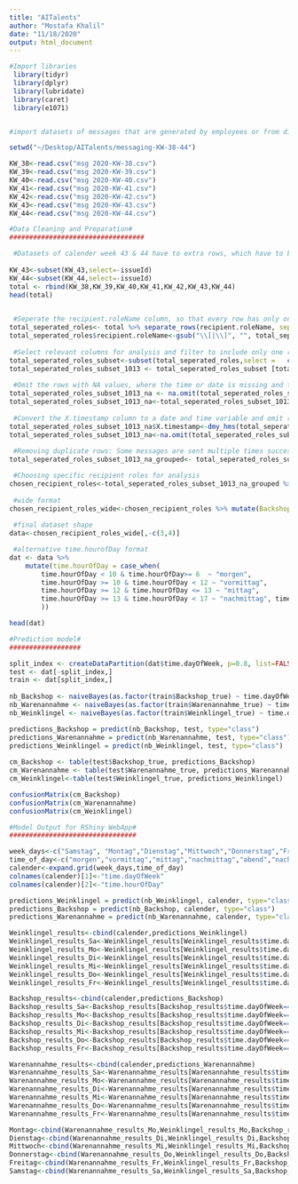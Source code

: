 ```yaml
---
title: "AITalents"
author: "Mostafa Khalil"
date: "11/18/2020"
output: html_document
---
```


```r

#Import libraries
 library(tidyr)
 library(dplyr)
 library(lubridate)
 library(caret)
 library(e1071)


#import datasets of messages that are generated by employees or from different devices in retail shops. It includes timestamps, locations, action identificators, texts and many other attributes. Each dataset is for a different calender week

setwd("~/Desktop/AITalents/messaging-KW-38-44")

KW_38<-read.csv("msg 2020-KW-38.csv")
KW_39<-read.csv("msg 2020-KW-39.csv")
KW_40<-read.csv("msg 2020-KW-40.csv")
KW_41<-read.csv("msg 2020-KW-41.csv")
KW_42<-read.csv("msg 2020-KW-42.csv")
KW_43<-read.csv("msg 2020-KW-43.csv")
KW_44<-read.csv("msg 2020-KW-44.csv")

#Data Cleaning and Preparation#
##################################

 #Datasets of calender week 43 & 44 have to extra rows, which have to be removed in order to  combine all datasets
 
KW_43<-subset(KW_43,select=-issueId)
KW_44<-subset(KW_44,select=-issueId)
total <- rbind(KW_38,KW_39,KW_40,KW_41,KW_42,KW_43,KW_44)
head(total)
 
```

```r
 #Seperate the recipient.roleName column, so that every row has only one role and unify the format of all strings
total_seperated_roles<- total %>% separate_rows(recipient.roleName, sep=",")
total_seperated_roles$recipient.roleName<-gsub("\\[|\\]", "", total_seperated_roles$recipient.roleName)
 
 #Select relevant columns for analysis and filter to include only one retail shop location
total_seperated_roles_subset<-subset(total_seperated_roles,select =   c(time.dayOfWeek,time.hourOfDay,recipient.roleName,location,X.timestamp))
total_seperated_roles_subset_1013 <- total_seperated_roles_subset [total_seperated_roles_subset$location==1013,]
 
 #Omit the rows with NA values, where the time or date is missing and the rows where no recipient.roleName is given
total_seperated_roles_subset_1013_na <- na.omit(total_seperated_roles_subset_1013)
total_seperated_roles_subset_1013_na<-total_seperated_roles_subset_1013[!(total_seperated_roles_subset_1013$recipient.roleName==""),]
 
 #Convert the X.timestamp column to a date and time variable and omit rows, where the conversion failed
total_seperated_roles_subset_1013_na$X.timestamp<-dmy_hms(total_seperated_roles_subset_1013_na$X.timestamp)
total_seperated_roles_subset_1013_na<-na.omit(total_seperated_roles_subset_1013_na)
 
 #Removing duplicate rows: Some messages are sent multiple times successively, e.g. to make the employee hurry up or to realert him if he doesn't see the first message.Only one of theses messages will be kept in the dataset. 
total_seperated_roles_subset_1013_na_grouped<- total_seperated_roles_subset_1013_na %>% group_by(yday(total_seperated_roles_subset_1013_na$X.timestamp)) %>% distinct(time.dayOfWeek,time.hourOfDay,recipient.roleName) 

 #Choosing specific recipient roles for analysis
chosen_recipient_roles<-total_seperated_roles_subset_1013_na_grouped %>% filter(recipient.roleName %in% c('"Backshop"','"Warenannahme"','"Wein Klingel"'))
 
 #wide format
chosen_recipient_roles_wide<-chosen_recipient_roles %>% mutate(Backshop_true=recipient.roleName=='"Backshop"', Warenannahme_true=recipient.roleName=='"Warenannahme"',Weinklingel_true=recipient.roleName=='"Wein Klingel"')
 
 #final dataset shape
data<-chosen_recipient_roles_wide[,-c(3,4)]

 #alternative time.hourofDay format
dat <- data %>%
    mutate(time.hourOfDay = case_when(
        time.hourOfDay < 10 & time.hourOfDay>= 6  ~ "morgen",
        time.hourOfDay >= 10 & time.hourOfDay < 12 ~ "vormittag",
        time.hourOfDay >= 12 & time.hourOfDay <= 13 ~ "mittag",
        time.hourOfDay >= 13 & time.hourOfDay < 17 ~ "nachmittag", time.hourOfDay >= 17 & time.hourOfDay < 24 ~ "abend", time.hourOfDay >= 0 & time.hourOfDay < 6 ~ "nacht"
        ))

head(dat)

```


```r

#Prediction model#
##################

split_index <- createDataPartition(dat$time.dayOfWeek, p=0.8, list=FALSE)
test <- dat[-split_index,]
train <- dat[split_index,]
 
nb_Backshop <- naiveBayes(as.factor(train$Backshop_true) ~ time.dayOfWeek+time.hourOfDay, data=train, laplace=1)
nb_Warenannahme <- naiveBayes(as.factor(train$Warenannahme_true) ~ time.dayOfWeek+time.hourOfDay, data=train, laplace=1)
nb_Weinklingel <- naiveBayes(as.factor(train$Weinklingel_true) ~ time.dayOfWeek+time.hourOfDay, data=train, laplace=1)

predictions_Backshop = predict(nb_Backshop, test, type="class")
predictions_Warenannahme = predict(nb_Warenannahme, test, type="class")
predictions_Weinklingel = predict(nb_Weinklingel, test, type="class")
 
cm_Backshop <- table(test$Backshop_true, predictions_Backshop) 
cm_Warenannahme <- table(test$Warenannahme_true, predictions_Warenannahme) 
cm_Weinklingel<-table(test$Weinklingel_true, predictions_Weinklingel) 

confusionMatrix(cm_Backshop)
confusionMatrix(cm_Warenannahme)
confusionMatrix(cm_Weinklingel)

```

```r
#Model Output for RShiny WebApp#
################################

week_days<-c("Samstag", "Montag","Dienstag","Mittwoch","Donnerstag","Freitag")
time_of_day<-c("morgen","vormittag","mittag","nachmittag","abend","nacht")
calender<-expand.grid(week_days,time_of_day)
colnames(calender)[1]<-"time.dayOfWeek"
colnames(calender)[2]<-"time.hourOfDay"

predictions_Weinklingel = predict(nb_Weinklingel, calender, type="class")
predictions_Backshop = predict(nb_Backshop, calender, type="class")
predictions_Warenannahme = predict(nb_Warenannahme, calender, type="class")

Weinklingel_results<-cbind(calender,predictions_Weinklingel)
Weinklingel_results_Sa<-Weinklingel_results[Weinklingel_results$time.dayOfWeek=="Samstag",c(2,3)]
Weinklingel_results_Mo<-Weinklingel_results[Weinklingel_results$time.dayOfWeek=="Montag",c(2,3)]
Weinklingel_results_Di<-Weinklingel_results[Weinklingel_results$time.dayOfWeek=="Dienstag",c(2,3)]
Weinklingel_results_Mi<-Weinklingel_results[Weinklingel_results$time.dayOfWeek=="Mittwoch",c(2,3)]
Weinklingel_results_Do<-Weinklingel_results[Weinklingel_results$time.dayOfWeek=="Donnerstag",c(2,3)]
Weinklingel_results_Fr<-Weinklingel_results[Weinklingel_results$time.dayOfWeek=="Freitag",c(2,3)]

Backshop_results<-cbind(calender,predictions_Backshop)
Backshop_results_Sa<-Backshop_results[Backshop_results$time.dayOfWeek=="Samstag",c(2,3)]
Backshop_results_Mo<-Backshop_results[Backshop_results$time.dayOfWeek=="Montag",c(2,3)]
Backshop_results_Di<-Backshop_results[Backshop_results$time.dayOfWeek=="Dienstag",c(2,3)]
Backshop_results_Mi<-Backshop_results[Backshop_results$time.dayOfWeek=="Mittwoch",c(2,3)]
Backshop_results_Do<-Backshop_results[Backshop_results$time.dayOfWeek=="Donnerstag",c(2,3)]
Backshop_results_Fr<-Backshop_results[Backshop_results$time.dayOfWeek=="Freitag",c(2,3)]

Warenannahme_results<-cbind(calender,predictions_Warenannahme)
Warenannahme_results_Sa<-Warenannahme_results[Warenannahme_results$time.dayOfWeek=="Samstag",c(2,3)]
Warenannahme_results_Mo<-Warenannahme_results[Warenannahme_results$time.dayOfWeek=="Montag",c(2,3)]
Warenannahme_results_Di<-Warenannahme_results[Warenannahme_results$time.dayOfWeek=="Dienstag",c(2,3)]
Warenannahme_results_Mi<-Warenannahme_results[Warenannahme_results$time.dayOfWeek=="Mittwoch",c(2,3)]
Warenannahme_results_Do<-Warenannahme_results[Warenannahme_results$time.dayOfWeek=="Donnerstag",c(2,3)]
Warenannahme_results_Fr<-Warenannahme_results[Warenannahme_results$time.dayOfWeek=="Freitag",c(2,3)]

Montag<-cbind(Warenannahme_results_Mo,Weinklingel_results_Mo,Backshop_results_Mo)[,-c(3,5)]
Dienstag<-cbind(Warenannahme_results_Di,Weinklingel_results_Di,Backshop_results_Di)[,-c(3,5)]
Mittwoch<-cbind(Warenannahme_results_Mi,Weinklingel_results_Mi,Backshop_results_Mi)[,-c(3,5)]
Donnerstag<-cbind(Warenannahme_results_Do,Weinklingel_results_Do,Backshop_results_Do)[,-c(3,5)]
Freitag<-cbind(Warenannahme_results_Fr,Weinklingel_results_Fr,Backshop_results_Fr)[,-c(3,5)]
Samstag<-cbind(Warenannahme_results_Sa,Weinklingel_results_Sa,Backshop_results_Sa)[,-c(3,5)]

```



